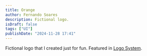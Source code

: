 ```yaml
---
title: Orange
author: Fernando Soares
description: Fictional logo.
isDraft: false
tags: ["UI"]
publishDate: "2024-11-28 17:41"
---
```


Fictional logo that I created just for fun. Featured in <a href="https://logosystem.co/logo/orange" target="_blank">Logo System</a>.

<ImageZoom client:load src="/uploads/images/portfolio/labs/orange-1.webp" alt="Orange" />
<ImageZoom client:load src="/uploads/images/portfolio/labs/orange-2.webp" alt="Orange" />
<ImageZoom client:load src="/uploads/images/portfolio/labs/orange-3.webp" alt="Orange" />